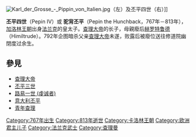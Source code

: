 {{Otheruses|丕平 (消歧義)}}
{{Unreferenced|time=2021-10-09T23:15:29+00:00}}
[[File:Karl_der_Grosse_-_Pippin_von_Italien.jpg|thumb]]（左）及丕平四世（右）]]

'''丕平四世'''（Pepin IV）或 '''驼背丕平'''（Pepin the Hunchback，767年－813年），[[加洛林王朝|加洛林王朝]]出身[[法兰克|法兰克]]的皇太子。[[查理大帝|查理大帝]]的长子，母親廢后[[赫罗特鲁德|赫罗特鲁德]]（Himiltrude）。792年企图暗杀父亲[[查理大帝|查理大帝]]未遂，败露后被廢位送往修道院幽閉度过余生。

== 參見 ==
* [[查理大帝|查理大帝]]
* [[丕平三世|丕平三世]]
* [[路易一世_(虔诚者)|路易一世 (虔诚者)]]
* [[意大利丕平|意大利丕平]]
* [[青年查理|青年查理]] 

{{Authority control}}
{{france-bio-stub}}

[[Category:767年出生|Category:767年出生]]
[[Category:813年逝世|Category:813年逝世]]
[[Category:卡洛林王朝|Category:卡洛林王朝]]
[[Category:欧洲君主儿子|Category:欧洲君主儿子]]
[[Category:法兰克武士|Category:法兰克武士]]
[[Category:查理曼|Category:查理曼]]